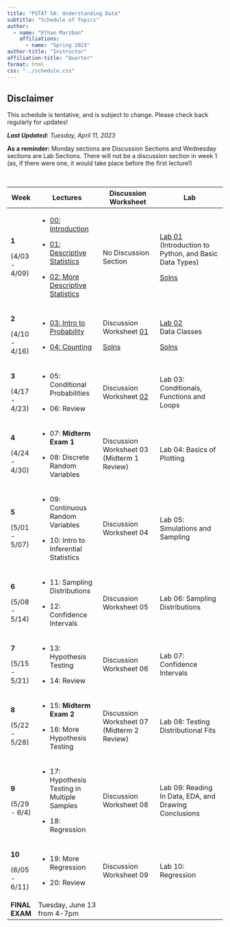 ```yaml
---
title: "PSTAT 5A: Understanding Data"
subtitle: "Schedule of Topics"
author:
  - name: "Ethan Marzban"
    affiliations:
      - name: "Spring 2023"
author-title: "Instructor"
affiliation-title: "Quarter"
format: html
css: "../schedule.css"
---
```


::: callout-caution
## Disclaimer

This schedule is tentative, and is subject to change. Please check back regularly for updates!
:::

***Last Updated*****:** *Tuesday, April 11, 2023*\

**As a reminder:** Monday sections are Discussion Sections and Wednesday sections are Lab Sections. There will not be a discussion section in week 1 (as, if there were one, it would take place before the first lecture!)

\

+----------------+-------------------------------------------------------------------------------------------------------------------------------------------+-----------------------------------------------------------------------------------------------------------------------------------+----------------------------------------------------------------------------------------------------------------------------------------------------------+
| Week           | Lectures                                                                                                                                  | Discussion Worksheet                                                                                                              | Lab                                                                                                                                                      |
+================+===========================================================================================================================================+===================================================================================================================================+==========================================================================================================================================================+
| **1**          | -   <a href = "Lectures/Lecture00/Lec00.html" class = "button label-outline" target = "_blank">00: Introduction</a> <br />                | No Discussion Section                                                                                                             | <a href = "Labs/Lab01_v2/lab01_v2.qmd" class = "button label-outline" target = "_blank">Lab 01</a> <br /> (Introduction to Python, and Basic Data Types) |
|                |                                                                                                                                           |                                                                                                                                   |                                                                                                                                                          |
| (4/03 - 4/09)  | -   <a href = "Lectures/Lecture01/Lec01_v2.html" class = "button label-outline" target = "_blank">01: Descriptive Statistics</a> <br />   |                                                                                                                                   | <a href = "../Files/Labs/Lab01_Solns.pdf" class = "button label-outline" target = "_blank">Solns <br />                                                  |
|                |                                                                                                                                           |                                                                                                                                   |                                                                                                                                                          |
|                | -   <a href = "Lectures/Lecture02/Lec02.html" class = "button label-outline" target = "_blank">02: More Descriptive Statistics</a> <br /> |                                                                                                                                   |                                                                                                                                                          |
+----------------+-------------------------------------------------------------------------------------------------------------------------------------------+-----------------------------------------------------------------------------------------------------------------------------------+----------------------------------------------------------------------------------------------------------------------------------------------------------+
| **2**          | -   <a href = "Lectures/Lecture03/Lec03.html" class = "button label-outline" target = "_blank">03: Intro to Probability</a> <br />        | Discussion Worksheet <a href = "../Files/Wkshts/Wksht01_blank.pdf" class = "button label-outline" target = "_blank">01</a> <br /> | <a href = "Labs/Lab02/lab02.qmd" class = "button label-outline" target = "_blank">Lab 02</a> <br /> Data Classes                                         |
|                |                                                                                                                                           |                                                                                                                                   |                                                                                                                                                          |
| (4/10 - 4/16)  | -   <a href = "Lectures/Lecture04/Lec04.html" class = "button label-outline" target = "_blank">04: Counting</a> <br />                    | <a href = "../Files/Wkshts/Wksht01_solns.pdf" class = "button label-outline" target = "_blank">Solns <br />                       | <a href = "../Files/Labs/Lab02_Solns.pdf" class = "button label-outline" target = "_blank">Solns <br />                                                  |
+----------------+-------------------------------------------------------------------------------------------------------------------------------------------+-----------------------------------------------------------------------------------------------------------------------------------+----------------------------------------------------------------------------------------------------------------------------------------------------------+
| **3**          | -   05: Conditional Probabilities                                                                                                         | Discussion Worksheet <a href = "../Files/Wkshts/Wksht02_Blank.pdf" class = "button label-outline" target = "_blank">02</a> <br /> | Lab 03: Conditionals, Functions and Loops                                                                                                                |
|                |                                                                                                                                           |                                                                                                                                   |                                                                                                                                                          |
| (4/17 - 4/23)  | -   06: Review                                                                                                                            |                                                                                                                                   |                                                                                                                                                          |
+----------------+-------------------------------------------------------------------------------------------------------------------------------------------+-----------------------------------------------------------------------------------------------------------------------------------+----------------------------------------------------------------------------------------------------------------------------------------------------------+
| **4**          | -   07: **Midterm Exam 1**                                                                                                                | Discussion Worksheet 03 (Midterm 1 Review)                                                                                        | Lab 04: Basics of Plotting                                                                                                                               |
|                |                                                                                                                                           |                                                                                                                                   |                                                                                                                                                          |
| (4/24 - 4/30)  | -   08: Discrete Random Variables                                                                                                         |                                                                                                                                   |                                                                                                                                                          |
+----------------+-------------------------------------------------------------------------------------------------------------------------------------------+-----------------------------------------------------------------------------------------------------------------------------------+----------------------------------------------------------------------------------------------------------------------------------------------------------+
| **5**          | -   09: Continuous Random Variables                                                                                                       | Discussion Worksheet 04                                                                                                           | Lab 05: Simulations and Sampling                                                                                                                         |
|                |                                                                                                                                           |                                                                                                                                   |                                                                                                                                                          |
| (5/01 - 5/07)  | -   10: Intro to Inferential Statistics                                                                                                   |                                                                                                                                   |                                                                                                                                                          |
+----------------+-------------------------------------------------------------------------------------------------------------------------------------------+-----------------------------------------------------------------------------------------------------------------------------------+----------------------------------------------------------------------------------------------------------------------------------------------------------+
| **6**          | -   11: Sampling Distributions                                                                                                            | Discussion Worksheet 05                                                                                                           | Lab 06: Sampling Distributions                                                                                                                           |
|                |                                                                                                                                           |                                                                                                                                   |                                                                                                                                                          |
| (5/08 - 5/14)  | -   12: Confidence Intervals                                                                                                              |                                                                                                                                   |                                                                                                                                                          |
+----------------+-------------------------------------------------------------------------------------------------------------------------------------------+-----------------------------------------------------------------------------------------------------------------------------------+----------------------------------------------------------------------------------------------------------------------------------------------------------+
| **7**          | -   13: Hypothesis Testing                                                                                                                | Discussion Worksheet 06                                                                                                           | Lab 07: Confidence Intervals                                                                                                                             |
|                |                                                                                                                                           |                                                                                                                                   |                                                                                                                                                          |
| (5/15 - 5/21)  | -   14: Review                                                                                                                            |                                                                                                                                   |                                                                                                                                                          |
+----------------+-------------------------------------------------------------------------------------------------------------------------------------------+-----------------------------------------------------------------------------------------------------------------------------------+----------------------------------------------------------------------------------------------------------------------------------------------------------+
| **8**          | -   15: **Midterm Exam 2**                                                                                                                | Discussion Worksheet 07 (Midterm 2 Review)                                                                                        | Lab 08: Testing Distributional Fits                                                                                                                      |
|                |                                                                                                                                           |                                                                                                                                   |                                                                                                                                                          |
| (5/22 - 5/28)  | -   16: More Hypothesis Testing                                                                                                           |                                                                                                                                   |                                                                                                                                                          |
+----------------+-------------------------------------------------------------------------------------------------------------------------------------------+-----------------------------------------------------------------------------------------------------------------------------------+----------------------------------------------------------------------------------------------------------------------------------------------------------+
| **9**          | -   17: Hypothesis Testing in Multiple Samples                                                                                            | Discussion Worksheet 08                                                                                                           | Lab 09: Reading In Data, EDA, and Drawing Conclusions                                                                                                    |
|                |                                                                                                                                           |                                                                                                                                   |                                                                                                                                                          |
| (5/29 - 6/4)   | -   18: Regression                                                                                                                        |                                                                                                                                   |                                                                                                                                                          |
+----------------+-------------------------------------------------------------------------------------------------------------------------------------------+-----------------------------------------------------------------------------------------------------------------------------------+----------------------------------------------------------------------------------------------------------------------------------------------------------+
| **10**         | -   19: More Regression                                                                                                                   | Discussion Worksheet 09                                                                                                           | Lab 10: Regression                                                                                                                                       |
|                |                                                                                                                                           |                                                                                                                                   |                                                                                                                                                          |
| (6/05 - 6/11)  | -   20: Review                                                                                                                            |                                                                                                                                   |                                                                                                                                                          |
+----------------+-------------------------------------------------------------------------------------------------------------------------------------------+-----------------------------------------------------------------------------------------------------------------------------------+----------------------------------------------------------------------------------------------------------------------------------------------------------+
| **FINAL EXAM** | Tuesday, June 13 from 4-7pm                                                                                                               |                                                                                                                                   |                                                                                                                                                          |
+----------------+-------------------------------------------------------------------------------------------------------------------------------------------+-----------------------------------------------------------------------------------------------------------------------------------+----------------------------------------------------------------------------------------------------------------------------------------------------------+
